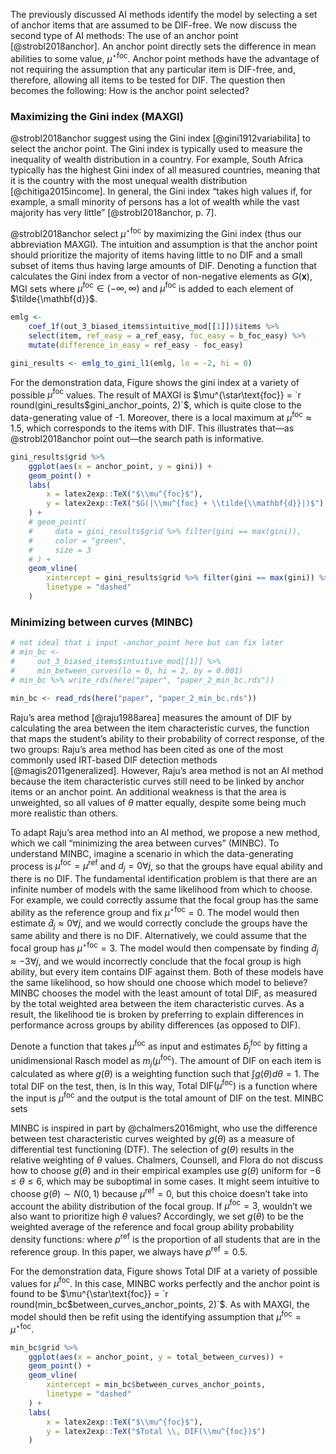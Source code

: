 The previously discussed AI methods identify the model by selecting a set of anchor items that are assumed to be DIF-free. We now discuss the second type of AI methods: The use of an anchor point [@strobl2018anchor]. An anchor point directly sets the difference in mean abilities to some value, $\mu^{\star\text{foc}}$. Anchor point methods have the advantage of not requiring the assumption that any particular item is DIF-free, and, therefore, allowing all items to be tested for DIF. The question then becomes the following: How is the anchor point selected?

### Maximizing the Gini index (MAXGI)

@strobl2018anchor suggest using the Gini index [@gini1912variabilita] to select the anchor point. The Gini index is typically used to measure the inequality of wealth distribution in a country. For example, South Africa typically has the highest Gini index of all measured countries, meaning that it is the country with the most unequal wealth distribution [@chitiga2015income]. In general, the Gini index "takes high values if, for example, a small minority of persons has a lot of wealth while the vast majority has very little" [@strobl2018anchor, p. 7].

@strobl2018anchor select $\mu^{\star\text{foc}}$ by maximizing the Gini index (thus our abbreviation MAXGI). The intuition and assumption is that the anchor point should prioritize the majority of items having little to no DIF and a small subset of items thus having large amounts of DIF. Denoting a function that calculates the Gini index from a vector of non-negative elements as  $G(\mathbf{x})$, MGI sets <!-- its weird to arg max over a parameter we already have a definition for - maybe switch to t or something -->
\begin{align}
\mu^{\star\text{foc}} = \argmax_{\mu^\text{foc}} G(|\mu^\text{foc} + \tilde{\mathbf{d}}|)
\end{align}
where $\mu^\text{foc} \in (-\infty, \infty)$ and $\mu^\text{foc}$ is added to each element of $\tilde{\mathbf{d}}$.

```r
emlg <- 
    coef_1f(out_3_biased_items$intuitive_mod[[1]])$items %>% 
    select(item, ref_easy = a_ref_easy, foc_easy = b_foc_easy) %>% 
    mutate(difference_in_easy = ref_easy - foc_easy)

gini_results <- emlg_to_gini_l1(emlg, lo = -2, hi = 0)
```

For the demonstration data, Figure \ref{fig:ginipath} shows the gini index at a variety of possible $\mu^\text{foc}$ values. The result of MAXGI is $\mu^{\star\text{foc}} = `r round(gini_results$gini_anchor_points, 2)`$, which is quite close to the data-generating value of -1. Moreover, there is a local maximum at $\mu^{\text{foc}} \approx 1.5$, which corresponds to the items with DIF. This illustrates that—as @strobl2018anchor point out—the search path is informative.

```r
gini_results$grid %>% 
    ggplot(aes(x = anchor_point, y = gini)) +
    geom_point() +
    labs(
        x = latex2exp::TeX("$\\mu^{foc}$"),
        y = latex2exp::TeX("$G(|\\mu^{foc} + \\tilde{\\mathbf{d}}|)$")
    ) +
    # geom_point(
    #     data = gini_results$grid %>% filter(gini == max(gini)),
    #     color = "green",
    #     size = 3
    # ) +
    geom_vline(
        xintercept = gini_results$grid %>% filter(gini == max(gini)) %>% pull(anchor_point),
        linetype = "dashed"
    )
```

### Minimizing between curves (MINBC)

```r
# not ideal that i input -anchor_point here but can fix later
# min_bc <-
#     out_3_biased_items$intuitive_mod[[1]] %>%
#     min_between_curves(lo = 0, hi = 2, by = 0.001)
# min_bc %>% write_rds(here("paper", "paper_2_min_bc.rds"))

min_bc <- read_rds(here("paper", "paper_2_min_bc.rds"))
```

Raju's area method [@raju1988area] measures the amount of DIF by calculating the area between the item characteristic curves, the function that maps the student's ability to their probability of correct response, of the two groups:
\begin{align}
\text{Area Between Curves} = \int |\text{Pr}(y_j = 1| \theta, b_j^{\text{ref}}) - \text{Pr}(y_j = 1| \theta, b_j^{\text{foc}})|
\end{align}
Raju's area method has been cited as one of the most commonly used IRT-based DIF detection methods [@magis2011generalized]. However, Raju's area method is not an AI method because the item characteristic curves still need to be linked by anchor items or an anchor point. An additional weakness is that the area is unweighted, so all values of $\theta$ matter equally, despite some being much more realistic than others. 

To adapt Raju's area method into an AI method, we propose a new method, which we call "minimizing the area between curves" (MINBC). To understand MINBC, imagine a scenario in which the data-generating process is $\mu^{\text{foc}} = \mu^{\text{ref}}$ and $d_j = 0 \forall j$, so that the groups have equal ability and there is no DIF. The fundamental identification problem is that there are an infinite number of models with the same likelihood from which to choose. For example, we could correctly assume that the focal group has the same ability as the reference group and fix $\mu^{\star\text{foc}} = 0$. The model would then estimate $\hat d_j \approx 0 \forall j$, and we would correctly conclude the groups have the same ability and there is no DIF. Alternatively, we could assume that the focal group has $\mu^{\star\text{foc}} = 3$. The model would then compensate by finding $\hat d_j \approx -3 \forall j$, and we would incorrectly conclude that the focal group is high ability, but every item contains DIF against them. Both of these models have the same likelihood, so how should one choose which model to believe? MINBC chooses the model with the least amount of total DIF, as measured by the total weighted area between the item characteristic curves. As a result, the likelihood tie is broken by preferring to explain differences in performance across groups by ability differences (as opposed to DIF).

<!-- again might want to choose a different variable for provisional values -->
Denote a function that takes $\mu^\text{foc}$ as input and estimates $\hat b_j^\text{foc}$ by fitting a unidimensional Rasch model as $m_j(\mu^\text{foc})$. The amount of DIF on each item is calculated as
\begin{align}
\text{DIF}_j(\mu^\text{foc}) = \int |\text{Pr}(y_j = 1| \theta, b_j^{\text{ref}}) - \text{Pr}(y_j = 1| \theta, m_j(\mu^\text{foc}))| g(\theta)d\theta
\end{align}
where $g(\theta)$ is a weighting function such that $\int g(\theta)d\theta = 1$. The total DIF on the test, then, is
\begin{align}
\text{Total DIF}(\mu^\text{foc}) = \sum_{j} \text{DIF}_j(\mu^\text{foc})
\end{align}
In this way, $\text{Total DIF}(\mu^\text{foc})$ is a function where the input is $\mu^\text{foc}$ and the output is the total amount of DIF on the test. MINBC sets
\begin{align}
\mu^{\star\text{foc}} = \argmin_{\mu^\text{foc}} \text{Total DIF}(\mu^\text{foc}).
\end{align}

MINBC is inspired in part by @chalmers2016might, who use the difference between test characteristic curves weighted by $g(\theta)$ as a measure of differential test functioning (DTF). The selection of $g(\theta)$ results in the relative weighting of $\theta$ values. Chalmers, Counsell, and Flora do not discuss how to choose $g(\theta)$ and in their empirical examples use $g(\theta)$ uniform for $-6 \le \theta \le 6$, which may be suboptimal in some cases. It might seem intuitive to choose $g(\theta) \sim N(0, 1)$ because $\mu^\text{ref} = 0$, but this choice doesn't take into account the ability distribution of the focal group. If $\mu^\text{foc} = 3$, wouldn't we also want to prioritize high $\theta$ values? Accordingly, we set $g(\theta)$ to be the weighted average of the reference and focal group ability probability density functions:
\begin{align}
g(\theta) = p^\text{ref} \cdot N(\mu^{\text{ref}}, \sigma^{\text{ref}^2}) + (1 - p^\text{ref}) \cdot N(\mu^{\text{foc}}, \sigma^{\text{foc}^2})
\end{align}
where $p^\text{ref}$ is the proportion of all students that are in the reference group. In this paper, we always have $p^\text{ref} = 0.5$.

For the demonstration data, Figure \ref{fig:mabc} shows Total DIF at a variety of possible values for $\mu^\text{foc}$. In this case, MINBC works perfectly and the anchor point is found to be $\mu^{\star\text{foc}} = `r round(min_bc$between_curves_anchor_points, 2)`$. As with MAXGI, the model should then be refit using the identifying assumption that $\mu^{\text{foc}} = \mu^{\star\text{foc}}$.

```r
min_bc$grid %>% 
    ggplot(aes(x = anchor_point, y = total_between_curves)) +
    geom_point() +
    geom_vline(
        xintercept = min_bc$between_curves_anchor_points,
        linetype = "dashed"
    ) +
    labs(
        x = latex2exp::TeX("$\\mu^{foc}$"),
        y = latex2exp::TeX("$Total \\, DIF(\\mu^{foc})$")
    )
```
